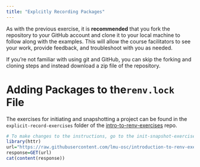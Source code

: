 ```yaml
---
title: "Explcitly Recording Packages"
---
```


As with the previous exercise, it is **recommended** that you fork the repository to your GitHub account and clone it to your local machine to follow along with the examples. This will allow the course facilitators to see your work, provide feedback, and troubleshoot with you as needed.

If you're not familiar with using git and GitHub, you can skip the forking and cloning steps and instead download a zip file of the repository.

# Adding Packages to the`renv.lock` File


The exercises for initiating and snapshotting a project can be found in the `explicit-record-exercises` folder of the [intro-to-renv-exercises](https://github.com/lmu-osc/introduction-to-renv-exercises/tree/main) repo.

```r

# To make changes to the instructions, go to the init-snapshot-exercises-instructions.md file in the intro-to-renv-exercises repository!
library(httr)
url="https://raw.githubusercontent.com/lmu-osc/introduction-to-renv-exercises/main/explicit-record-exercises/README.md"
response=GET(url)
cat(content(response))

```
